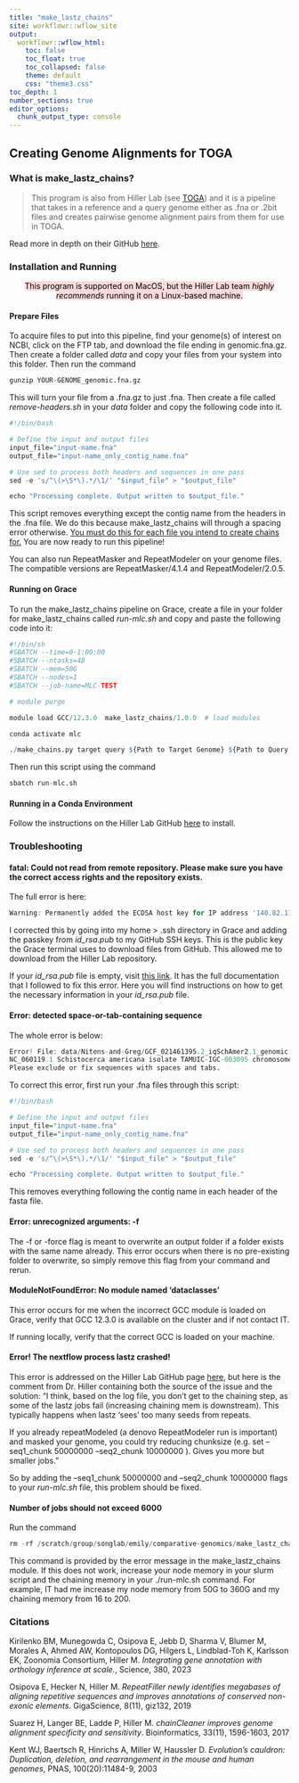 ```yaml
---
title: "make_lastz_chains"
site: workflowr::wflow_site
output:
  workflowr::wflow_html:
    toc: false
    toc_float: true
    toc_collapsed: false
    theme: default
    css: "theme3.css"
toc_depth: 1
number_sections: true
editor_options:
  chunk_output_type: console
---
```


## Creating Genome Alignments for TOGA {.tabset}

### What is make_lastz_chains?

>This program is also from Hiller Lab (see [TOGA](toga.html)) and it is a pipeline that takes in a reference and a query genome either as .fna or .2bit files and creates pairwise genome alignment pairs from them for use in TOGA. 

Read more in depth on their GitHub [here](https://github.com/hillerlab/make_lastz_chains).

### Installation and Running
<center>
<mark style="background: #f9d9da">This program is supported on MacOS, but the Hiller Lab team *highly   
recommends* running it on a Linux-based machine.</mark>
</center>

#### Prepare Files

To acquire files to put into this pipeline, find your genome(s) of interest on NCBI, click on the FTP tab, and download the file ending in genomic.fna.gz. Then create a folder called *data* and copy your files from your system into this folder. Then run the command

```r

gunzip YOUR-GENOME_genomic.fna.gz

```

This will turn your file from a .fna.gz to just .fna. Then create a file called *remove-headers.sh* in your *data* folder and copy the following code into it.

```r
#!/bin/bash

# Define the input and output files
input_file="input-name.fna"
output_file="input-name_only_contig_name.fna"

# Use sed to process both headers and sequences in one pass
sed -e 's/^\(>\S*\).*/\1/' "$input_file" > "$output_file"

echo "Processing complete. Output written to $output_file."

```

This script removes everything except the contig name from the headers in the .fna file. We do this because make_lastz_chains will through a spacing error otherwise. <u> You must do this for each file you intend to create chains for.</u> You are now ready to run this pipeline!

You can also run RepeatMasker and RepeatModeler on your genome files. The compatible versions are RepeatMasker/4.1.4 and RepeatModeler/2.0.5.

#### Running on Grace
To run the make_lastz_chains pipeline on Grace, create a file in your folder for make_lastz_chains called *run-mlc.sh* and copy and paste the following code into it:
```r
#!/bin/sh
#SBATCH --time=0-1:00:00
#SBATCH --ntasks=48
#SBATCH --mem=50G
#SBATCH --nodes=1
#SBATCH --job-name=MLC-TEST

# module purge

module load GCC/12.3.0  make_lastz_chains/1.0.0  # load modules

conda activate mlc

./make_chains.py target query ${Path to Target Genome} ${Path to Query Genome} --pd test_out -f --chaining_memory 16 --executor slurm

```

Then run this script using the command
```r
sbatch run-mlc.sh
```

#### Running in a Conda Environment
Follow the instructions on the Hiller Lab GitHub [here](https://github.com/hillerlab/make_lastz_chains) to install.

### Troubleshooting
####  fatal: Could not read from remote repository. Please make sure you have the correct access rights and the repository exists.

The full error is here:
```r
Warning: Permanently added the ECDSA host key for IP address '140.82.113.3' to the list of known hosts. Permission denied (publickey). fatal: Could not read from remote repository. Please make sure you have the correct access rights and the repository exists.
```

I corrected this by going into my home > .ssh directory in Grace and adding the passkey from *id_rsa.pub* to my GitHub SSH keys. This is the public key the Grace terminal uses to download files from GitHub. This allowed me to download from the Hiller Lab repository.  

If your *id_rsa.pub* file is empty, visit [this link](https://www.theserverside.com/blog/Coffee-Talk-Java-News-Stories-and-Opinions/Fix-GitHubs-Permission-denied-publickey-SSH-error). It has the full documentation that I followed to fix this error. Here you will find instructions on how to get the necessary information in your *id_rsa.pub* file.

#### Error: detected space-or-tab-containing sequence

The whole error is below:

```r
Error! File: data/Nitens-and-Greg/GCF_021461395.2_iqSchAmer2.1_genomic.fna - detected space-or-tab-containing sequence:
NC_060119.1 Schistocerca americana isolate TAMUIC-IGC-003095 chromosome 1, iqSchAmer2.1, whole genome shotgun sequence
Please exclude or fix sequences with spaces and tabs.
```

To correct this error, first run your .fna files through this script:

```r
#!/bin/bash

# Define the input and output files
input_file="input-name.fna"
output_file="input-name_only_contig_name.fna"

# Use sed to process both headers and sequences in one pass
sed -e 's/^\(>\S*\).*/\1/' "$input_file" > "$output_file"

echo "Processing complete. Output written to $output_file."
```

This removes everything following the contig name in each header of the fasta file. 

#### Error: unrecognized arguments: -f

The -f or -force flag is meant to overwrite an output folder if a folder exists with the same name already. This error occurs when there is no pre-existing folder to overwrite, so simply remove this flag from your command and rerun.


#### ModuleNotFoundError: No module named 'dataclasses'

This error occurs for me when the incorrect GCC module is loaded on Grace, verify that GCC 12.3.0 is available on the cluster and if not contact IT. 

If running locally, verify that the correct GCC is loaded on your machine.

#### Error! The nextflow process lastz crashed!
This error is addressed on the Hiller Lab GitHub page [here](https://github.com/hillerlab/make_lastz_chains/issues/16), but here is the comment from Dr. Hiller containing both the source of the issue and the solution: 
"I think, based on the log file, you don't get to the chaining step, as some of the lastz jobs fail (increasing chaining mem is downstream).
This typically happens when lastz 'sees' too many seeds from repeats.

If you already repeatModeled (a denovo RepeatModeler run is important) and masked your genome, you could try reducing chunksize (e.g. set
--seq1_chunk 50000000
--seq2_chunk 10000000
). Gives you more but smaller jobs."

So by adding the --seq1_chunk 50000000 and --seq2_chunk 10000000 flags to your *run-mlc.sh* file, this problem should be fixed.

#### Number of jobs should not exceed 6000
Run the command
```r
rm -rf /scratch/group/songlab/emily/comparative-genomics/make_lastz_chains/greg-and-serialis/TEMP_run.lastz /scratch/group/songlab/emily/comparative-genomics/make_lastz_chains/greg-and-serialis/TEMP_psl
```
This command is provided by the error message in the make_lastz_chains module. If this does not work, increase your node memory in your slurm script and the chaining memory in your ./run-mlc.sh command. For example, IT had me increase my node memory from 50G to 360G and my chaining memory from 16 to 200.





### Citations
Kirilenko BM, Munegowda C, Osipova E, Jebb D, Sharma V, Blumer M, Morales A, Ahmed AW, Kontopoulos DG, Hilgers L, Lindblad-Toh K, Karlsson EK, Zoonomia Consortium, Hiller M. *Integrating gene annotation with orthology inference at scale.*, Science, 380, 2023  

Osipova E, Hecker N, Hiller M. *RepeatFiller newly identifies megabases of aligning repetitive sequences and improves annotations of conserved non-exonic elements*. GigaScience, 8(11), giz132, 2019  
  
Suarez H, Langer BE, Ladde P, Hiller M. *chainCleaner improves genome alignment specificity and sensitivity*. Bioinformatics, 33(11), 1596-1603, 2017  

Kent WJ, Baertsch R, Hinrichs A, Miller W, Haussler D. *Evolution's cauldron: Duplication, deletion, and rearrangement in the mouse and human genomes*, PNAS, 100(20):11484-9, 2003
